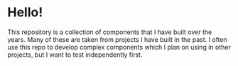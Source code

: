 <Meta title="Introduction" />

# Hello!

This repository is a collection of components that I have built over the years. Many of these are taken from projects I have built in the past. I often use this repo to develop complex components which I plan on using in other projects, but I want to test independently first.
